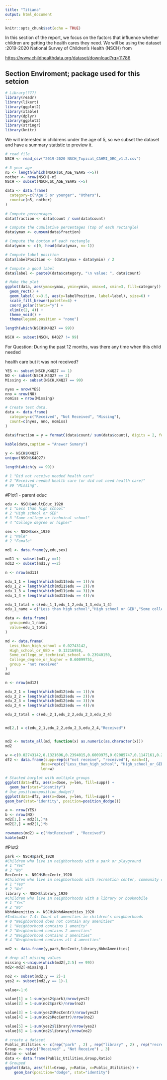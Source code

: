 ```yaml
---
title: "Titiana"
output: html_document
---
```


```r
knitr::opts_chunk$set(echo = TRUE)
```

In this section of the report, we focus on the factors that influence whether children are getting the health cares they need. We will be using the dataset :2019-2020 National Survey of Children's Health (NSCH) from

<https://www.childhealthdata.org/dataset/download?rq=11786>

## Section Enviroment; package used for this setcion

```r
# Library(???)
library(readr)
library(likert)
library(ggplot2)
library(xtable)
library(dplyr)
library(ggplot2)
library(stringr)
library(knitr)
```

We will interested in childrens under the age of 5, so we subset the dataset and have a summary statistic to preview it.

```r
# read file
NSCH <- read_csv("2019-2020 NSCH_Topical_CAHMI_DRC_v1.2.csv")

# 5 year age
n5 <- length(which(NSCH$SC_AGE_YEARS <=5))
nother <- nrow(NSCH)-n5
NSCH <- subset(NSCH,SC_AGE_YEARS <=5)

```

```r
data <- data.frame(
  category=c("Age 5 or younger", "Others"),
  count=c(n5, nother)
)
 
# Compute percentages
data$fraction <- data$count / sum(data$count)

# Compute the cumulative percentages (top of each rectangle)
data$ymax <- cumsum(data$fraction)

# Compute the bottom of each rectangle
data$ymin <- c(0, head(data$ymax, n=-1))

# Compute label position
data$labelPosition <- (data$ymax + data$ymin) / 2

# Compute a good label
data$label <- paste0(data$category, "\n value: ", data$count)

# Make the plot
ggplot(data, aes(ymax=ymax, ymin=ymin, xmax=4, xmin=3, fill=category)) +
  geom_rect() +
  geom_label( x=3.5, aes(y=labelPosition, label=label), size=6) +
  scale_fill_brewer(palette=4) +
  coord_polar(theta="y") +
  xlim(c(2, 4)) +
  theme_void() +
  theme(legend.position = "none")
```

```r

length(which(NSCH$K4Q27 == 99))

NSCH <- subset(NSCH, K4Q27 != 99)

```

For Question: During the past 12 months, was there any time when this child needed

health care but it was not received?

```r
YES <- subset(NSCH,K4Q27 == 1)
NO <- subset(NSCH,K4Q27 == 2)
Missing <- subset(NSCH,K4Q27 == 99)

nyes = nrow(YES)
nno = nrow(NO)
nomiss = nrow(Missing)

# Create test data.
data <- data.frame(
  category=c("Received", "Not Received", "Missing"),
  count=c(nyes, nno, nomiss)
)

data$fraction = y = formatC(data$count/ sum(data$count), digits = 2, format = "f")
 
kable(data,caption = "Answer Sumary")

```

```r
y <- NSCH$K4Q27
unique(NSCH$K4Q27)

length(which(y == 99))

# 1 "Did not receive needed health care"
# 2 "Received needed health care (or did not need health care)"
# 99 "Missing".
```

#Plot1 - parent educ

```r
edu <- NSCH$AdultEduc_1920
# 1 "Less than high school"
# 2 "High school or GED"
# 3 "Some college or technical school"
# 4 "College degree or higher"

sex <- NSCH$sex_1920
# 1 "Male"
# 2 "Female"

md1 <- data.frame(y,edu,sex)

```

```r
md11 <- subset(md1,y ==1)
md12 <- subset(md1,y ==2)

n <- nrow(md11)

edu_1_1 = length(which(md11$edu == 1))/n
edu_1_2 = length(which(md11$edu == 2))/n
edu_1_3 = length(which(md11$edu == 3))/n
edu_1_4 = length(which(md11$edu == 4))/n

edu_1_total = c(edu_1_1,edu_1_2,edu_1_3,edu_1_4)
edu_1_name = c("Less than high school","High school or GED","Some college or technical school","College degree or higher")

data <- data.frame(
  group=edu_1_name,
  value=edu_1_total
)

md <- data.frame(
  Less_than_high_school = 0.02743142,
  High_school_or_GED = 	0.13216958,
  Some_college_or_technical_school = 0.23940150,
  College_degree_or_higher = 0.60099751,
  group = "not received"
)
md
```

```r
n <- nrow(md12)

edu_2_1 = length(which(md12$edu == 1))/n
edu_2_2 = length(which(md12$edu == 2))/n
edu_2_3 = length(which(md12$edu == 3))/n
edu_2_4 = length(which(md12$edu == 4))/n

edu_2_total = c(edu_2_1,edu_2_2,edu_2_3,edu_2_4)


md[2,] = c(edu_2_1,edu_2_2,edu_2_3,edu_2_4,"Received")


md2 <- mutate_all(md, function(x) as.numeric(as.character(x)))
md2
```

```r
w <-c(0.02743142,0.1321696,0.2394015,0.6009975,0.02085747,0.1147161,0.2069122,0.6575142)
df2 <- data.frame(supp=rep(c("not receive", "received"), each=4),
                dose=rep(c("Less_than_high_school", "High_school_or_GED", "Some_college_or_technical_school","College_degree_or_higher"),2),
                len=w)
```


```r
# Stacked barplot with multiple groups
ggplot(data=df2, aes(x=dose, y=len, fill=supp)) +
  geom_bar(stat="identity")
# Use position=position_dodge()
ggplot(data=df2, aes(x=dose, y=len, fill=supp)) +
geom_bar(stat="identity", position=position_dodge())
```

```r
a <- nrow(YES)
b <- nrow(NO)
md2[1,] = md2[1,]*a
md2[2,] = md2[1,]*b

rownames(md2) = c("NotReceived" , "Received")
kable(md2)

```



#Plot2

```r

park <- NSCH$park_1920
#Children who live in neighborhoods with a park or playground
# 1 "Yes"
# 2 "No"
RecCentr <- NSCH$RecCentr_1920
#Children who live in neighborhoods with recreation center, community center or boys’ and girls’ club
# 1 "Yes"
# 2 "No"
library <- NSCH$library_1920
#Children who live in neighborhoods with a library or bookmobile
# 1 "Yes"
# 2 "No"
NbhdAmenities <- NSCH$NbhdAmenities_1920
#Indicator 7.4: Count of amenities in children's neighborhoods
# 0 "Neighborhood does not contain any amenities" 
# 1 "Neighborhood contains 1 amenity"
# 2 "Neighborhood contains 2 amenities"
# 3 "Neighborhood contains 3 amenities"
# 4 "Neighborhood contains all 4 amenities"

md2 <- data.frame(y,park,RecCentr,library,NbhdAmenities)

```

```r
# drop all missing values
missing <-unique(which(md2[,2:5] == 99))
md2<-md2[-missing,]

```

```r

no2 <- subset(md2,y == 2)-1
yes2 <- subset(md2,y == 1)-1
```

```r
value<-1:6

value[1] = 1-sum(yes2$park)/nrow(yes2)
value[2] = 1-sum(no2$park)/nrow(no2)

value[3] = 1-sum(yes2$RecCentr)/nrow(yes2)
value[4] = 1-sum(no2$RecCentr)/nrow(no2)

value[5] = 1-sum(yes2$library)/nrow(yes2)
value[6] = 1-sum(no2$library)/nrow(no2)
```

```r
# create a dataset
Public_Utilities <- c(rep("park" , 2) , rep("library" , 2) , rep("recreation center" , 2) )
Group <- rep(c("Received" , "Not Receive") , 3)
Ratio <- value
data <- data.frame(Public_Utilities,Group,Ratio)
# Grouped
ggplot(data, aes(fill=Group, y=Ratio, x=Public_Utilities)) + 
    geom_bar(position="dodge", stat="identity")
```

